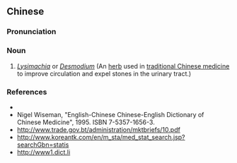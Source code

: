 {{also|金钱草}}
==Chinese==
{{zh-forms|s=金钱草|type=21}}

===Pronunciation===
{{zh-pron
|m=jīnqiáncǎo
|mn=kim-chîⁿ-chháu
|cat=n
}}

===Noun===
{{zh-noun}}

# ''[[Lysimachia]]'' or ''[[Desmodium]]'' (An [[herb]] used in [[traditional Chinese medicine]] to improve circulation and expel stones in the urinary tract.)

===References===
* {{pedialite|金钱草|lang=zh}}
* Nigel Wiseman, "English-Chinese Chinese-English Dictionary of Chinese Medicine", 1995. ISBN 7-5357-1656-3.
* http://www.trade.gov.bt/administration/mktbriefs/10.pdf
* http://www.koreantk.com/en/m_sta/med_stat_search.jsp?searchGbn=statis
* http://www1.dict.li